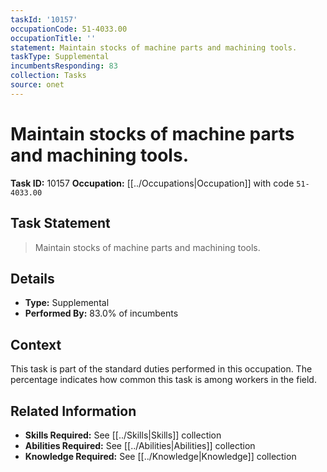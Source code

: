 ```yaml
---
taskId: '10157'
occupationCode: 51-4033.00
occupationTitle: ''
statement: Maintain stocks of machine parts and machining tools.
taskType: Supplemental
incumbentsResponding: 83
collection: Tasks
source: onet
---
```

# Maintain stocks of machine parts and machining tools.

**Task ID:** 10157
**Occupation:** [[../Occupations|Occupation]] with code `51-4033.00`

## Task Statement

> Maintain stocks of machine parts and machining tools.

## Details

- **Type:** Supplemental
- **Performed By:** 83.0% of incumbents

## Context

This task is part of the standard duties performed in this occupation. The percentage indicates how common this task is among workers in the field.

## Related Information

- **Skills Required:** See [[../Skills|Skills]] collection
- **Abilities Required:** See [[../Abilities|Abilities]] collection
- **Knowledge Required:** See [[../Knowledge|Knowledge]] collection
